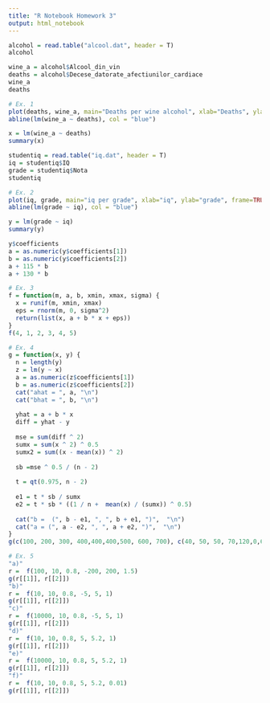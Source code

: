 ```yaml
---
title: "R Notebook Homework 3"
output: html_notebook
---
```



```r
alcohol = read.table("alcool.dat", header = T)
alcohol

```

```r
wine_a = alcohol$Alcool_din_vin
deaths = alcohol$Decese_datorate_afectiunilor_cardiace
wine_a
deaths
```
```r
# Ex. 1
plot(deaths, wine_a, main="Deaths per wine alcohol", xlab="Deaths", ylab="wine alcohol", frame=TRUE, pch=19)
abline(lm(wine_a ~ deaths), col = "blue")
```


```r
x = lm(wine_a ~ deaths)
summary(x)
```



```r
studentiq = read.table("iq.dat", header = T)
iq = studentiq$IQ
grade = studentiq$Nota
studentiq
```



```r
# Ex. 2
plot(iq, grade, main="iq per grade", xlab="iq", ylab="grade", frame=TRUE, pch=19)
abline(lm(grade ~ iq), col = "blue")
```

```r
y = lm(grade ~ iq)
summary(y)
```

```r
y$coefficients
a = as.numeric(y$coefficients[1])
b = as.numeric(y$coefficients[2])
a + 115 * b
a + 130 * b
```

```r
# Ex. 3
f = function(m, a, b, xmin, xmax, sigma) {
  x = runif(m, xmin, xmax)
  eps = rnorm(m, 0, sigma^2)
  return(list(x, a + b * x + eps))
}
f(4, 1, 2, 3, 4, 5)
```
```r
# Ex. 4
g = function(x, y) {
  n = length(y)
  z = lm(y ~ x)
  a = as.numeric(z$coefficients[1])
  b = as.numeric(z$coefficients[2])
  cat("ahat = ", a, "\n")
  cat("bhat = ", b, "\n")
  
  yhat = a + b * x
  diff = yhat - y
  
  mse = sum(diff ^ 2)
  sumx = sum(x ^ 2) ^ 0.5
  sumx2 = sum((x - mean(x)) ^ 2)
  
  sb =mse ^ 0.5 / (n - 2)
  
  t = qt(0.975, n - 2)
  
  e1 = t * sb / sumx
  e2 = t * sb * ((1 / n +  mean(x) / (sumx)) ^ 0.5)
  
  cat("b =  (", b - e1, ", ", b + e1, ")",  "\n")
  cat("a = (", a - e2, ", ", a + e2, ")",  "\n")
}
g(c(100, 200, 300, 400,400,400,500, 600, 700), c(40, 50, 50, 70,120,0,65, 65, 80))
```
```r
# Ex. 5
"a)"
r =  f(100, 10, 0.8, -200, 200, 1.5)
g(r[[1]], r[[2]])
"b)"
r =  f(10, 10, 0.8, -5, 5, 1)
g(r[[1]], r[[2]])
"c)"
r =  f(10000, 10, 0.8, -5, 5, 1)
g(r[[1]], r[[2]])
"d)"
r =  f(10, 10, 0.8, 5, 5.2, 1)
g(r[[1]], r[[2]])
"e)"
r =  f(10000, 10, 0.8, 5, 5.2, 1)
g(r[[1]], r[[2]])
"f)"
r =  f(10, 10, 0.8, 5, 5.2, 0.01)
g(r[[1]], r[[2]])
```



